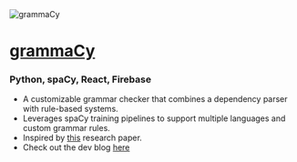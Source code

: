 
<div className="flex flex-col items-center justify-center mb-8">
    <Image
        src="./carbon_pyesl.png"
        alt="grammaCy"
        width={300}
        height={225}
        className="w-64 h-auto mb-4 md:w-96 md:h-auto"
    />
</div>

# [grammaCy](https://github.com/skarokin/grammaCy)

### Python, spaCy, React, Firebase

- A customizable grammar checker that combines a dependency parser with rule-based systems.
- Leverages spaCy training pipelines to support multiple languages and custom grammar rules.
- Inspired by [this](https://mmozgovoy.dev/papers/mozgovoy11b.pdf) research paper.
- Check out the dev blog [here]()
